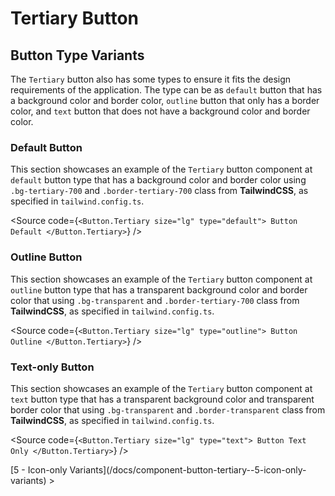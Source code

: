 

<Meta of={ComponentStories} />

# Tertiary Button

## Button Type Variants

The `Tertiary` button also has some types to ensure it fits the design requirements of the application. The type can be as `default` button that has a background color and border color, `outline` button that only has a border color, and `text` button that does not have a background color and border color.

### Default Button

This section showcases an example of the `Tertiary` button component at `default` button type that has a background color and border color using `.bg-tertiary-700` and `.border-tertiary-700` class from **TailwindCSS**, as specified in `tailwind.config.ts`.

<Canvas of={ComponentStories.ButtonDefault} />

<Source
  code={`
<Button.Tertiary size="lg" type="default">
  Button Default
</Button.Tertiary>
`}
/>

### Outline Button

This section showcases an example of the `Tertiary` button component at `outline` button type that has a transparent background color and border color that using `.bg-transparent` and `.border-tertiary-700` class from **TailwindCSS**, as specified in `tailwind.config.ts`.

<Canvas of={ComponentStories.ButtonOutline} />

<Source
  code={`
<Button.Tertiary size="lg" type="outline">
  Button Outline
</Button.Tertiary>
`}
/>

### Text-only Button

This section showcases an example of the `Tertiary` button component at `text` button type that has a transparent background color and transparent border color that using `.bg-transparent` and `.border-transparent` class from **TailwindCSS**, as specified in `tailwind.config.ts`.

<Canvas of={ComponentStories.ButtonTextOnly} />

<Source
  code={`
<Button.Tertiary size="lg" type="text">
  Button Text Only
</Button.Tertiary>
`}
/>

<div style={{ textAlign: "right" }}>
  [5 - Icon-only
  Variants](/docs/component-button-tertiary--5-icon-only-variants) >
</div>
